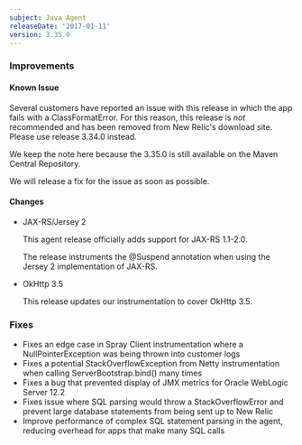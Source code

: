 ```yaml
---
subject: Java Agent
releaseDate: '2017-01-11'
version: 3.35.0
---
```


### Improvements

#### Known Issue

Several customers have reported an issue with this release in which the app fails with a ClassFormatError. For this reason, this release is _not_ recommended and has been removed from New Relic's download site. Please use release 3.34.0 instead.

We keep the note here because the 3.35.0 is still available on the Maven Central Repository.

We will release a fix for the issue as soon as possible.

#### Changes

* JAX-RS/Jersey 2

  This agent release officially adds support for JAX-RS 1.1-2.0.

  The release instruments the @Suspend annotation when using the Jersey 2 implementation of JAX-RS.
* OkHttp 3.5

  This release updates our instrumentation to cover OkHttp 3.5.

### Fixes

* Fixes an edge case in Spray Client instrumentation where a NullPointerException was being thrown into customer logs
* Fixes a potential StackOverflowException from Netty instrumentation when calling ServerBootstrap.bind() many times
* Fixes a bug that prevented display of JMX metrics for Oracle WebLogic Server 12.2
* Fixes issue where SQL parsing would throw a StackOverflowError and prevent large database statements from being sent up to New Relic
* Improve performance of complex SQL statement parsing in the agent, reducing overhead for apps that make many SQL calls

